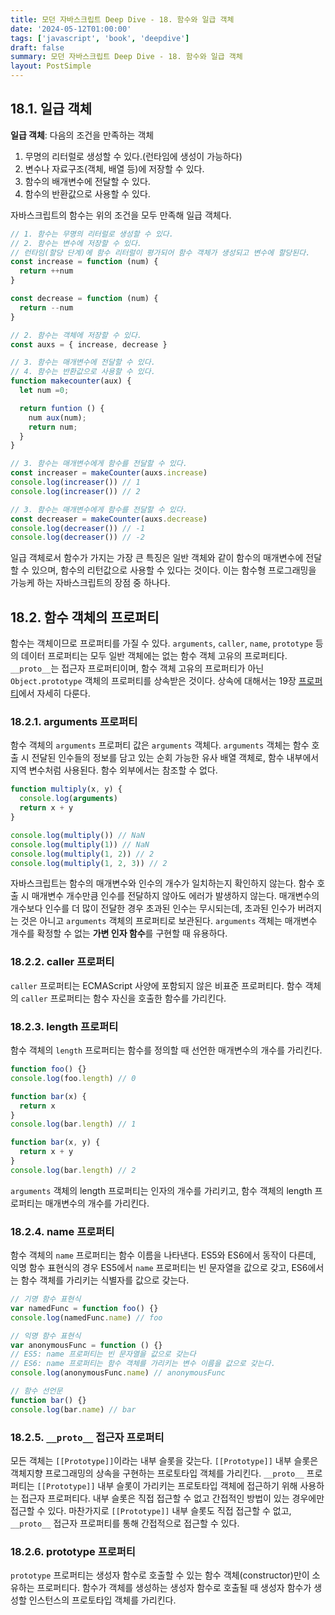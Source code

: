 ```yaml
---
title: 모던 자바스크립트 Deep Dive - 18. 함수와 일급 객체
date: '2024-05-12T01:00:00'
tags: ['javascript', 'book', 'deepdive']
draft: false
summary: 모던 자바스크립트 Deep Dive - 18. 함수와 일급 객체
layout: PostSimple
---
```


## 18.1. 일급 객체

**일급 객체**: 다음의 조건을 만족하는 객체

1. 무명의 리터럴로 생성할 수 있다.(런타임에 생성이 가능하다)
2. 변수나 자료구조(객체, 배열 등)에 저장할 수 있다.
3. 함수의 배개변수에 전달할 수 있다.
4. 함수의 반환값으로 사용할 수 있다.

자바스크립트의 함수는 위의 조건을 모두 만족해 일급 객체다.

```js
// 1. 함수는 무명의 리터럴로 생성할 수 있다.
// 2. 함수는 변수에 저장할 수 있다.
// 런타임(할당 단계)에 함수 리터럴이 평가되어 함수 객체가 생성되고 변수에 할당된다.
const increase = function (num) {
  return ++num
}

const decrease = function (num) {
  return --num
}

// 2. 함수는 객체에 저장할 수 있다.
const auxs = { increase, decrease }

// 3. 함수는 매개변수에 전달할 수 있다.
// 4. 함수는 반환값으로 사용할 수 있다.
function makecounter(aux) {
  let num =0;

  return funtion () {
    num aux(num);
    return num;
  }
}

// 3. 함수는 매개변수에게 함수를 전달할 수 있다.
const increaser = makeCounter(auxs.increase)
console.log(increaser()) // 1
console.log(increaser()) // 2

// 3. 함수는 매개변수에게 함수를 전달할 수 있다.
const decreaser = makeCounter(auxs.decrease)
console.log(decreaser()) // -1
console.log(decreaser()) // -2
```

일급 객체로서 함수가 가지는 가장 큰 특징은 일반 객체와 같이 함수의 매개변수에 전달할 수 있으며, 함수의 리턴값으로 사용할 수 있다는 것이다. 이는 함수형 프로그래밍을 가능케 하는 자바스크립트의 장점 중 하나다.

## 18.2. 함수 객체의 프로퍼티

함수는 객체이므로 프로퍼티를 가질 수 있다. `arguments`, `caller`, `name`, `prototype` 등의 데이터 프로퍼티는 모두 일반 객체에는 없는 함수 객체 고유의 프로퍼티다. `__proto__`는 접근자 프로퍼티이며, 함수 객체 고유의 프로퍼티가 아닌 `Object.prototype` 객체의 프로퍼티를 상속받은 것이다. 상속에 대해서는 19장 [프로퍼티](<https://94sssh-code.vercel.app/blog/%EB%94%A5%EB%8B%A4%EC%9D%B4%EB%B8%8C_19_%ED%94%84%EB%A1%9C%ED%86%A0%ED%83%80%EC%9E%85(1)>)에서 자세히 다룬다.

### 18.2.1. arguments 프로퍼티

함수 객체의 `arguments` 프로퍼티 값은 `arguments` 객체다. `arguments` 객체는 함수 호출 시 전달된 인수들의 정보를 담고 있는 순회 가능한 유사 배열 객체로, 함수 내부에서 지역 변수처럼 사용된다. 함수 외부에서는 참조할 수 없다.

```js
function multiply(x, y) {
  console.log(arguments)
  return x + y
}

console.log(multiply()) // NaN
console.log(multiply(1)) // NaN
console.log(multiply(1, 2)) // 2
console.log(multiply(1, 2, 3)) // 2
```

자바스크립트는 함수의 매개변수와 인수의 개수가 일치하는지 확인하지 않는다. 함수 호출 시 매개변수 개수만큼 인수를 전달하지 않아도 에러가 발생하지 않는다. 매개변수의 개수보다 인수를 더 많이 전달한 경우 초과된 인수는 무시되는데, 초과된 인수가 버려지는 것은 아니고 `arguments` 객체의 프로퍼티로 보관된다. `arguments` 객체는 매개변수 개수를 확정할 수 없는 **가변 인자 함수**를 구현할 때 유용하다.

### 18.2.2. caller 프로퍼티

`caller` 프로퍼티는 ECMAScript 사양에 포함되지 않은 비표준 프로퍼티다. 함수 객체의 `caller` 프로퍼티는 함수 자신을 호출한 함수를 가리킨다.

### 18.2.3. length 프로퍼티

함수 객체의 `length` 프로퍼티는 함수를 정의할 때 선언한 매개변수의 개수를 가리킨다.

```js
function foo() {}
console.log(foo.length) // 0

function bar(x) {
  return x
}
console.log(bar.length) // 1

function bar(x, y) {
  return x + y
}
console.log(bar.length) // 2
```

`arguments` 객체의 length 프로퍼티는 인자의 개수를 가리키고, 함수 객체의 length 프로퍼티는 매개변수의 개수를 가리킨다.

### 18.2.4. name 프로퍼티

함수 객체의 `name` 프로퍼티는 함수 이름을 나타낸다. ES5와 ES6에서 동작이 다른데, 익명 함수 표현식의 경우 ES5에서 `name` 프로퍼티는 빈 문자열을 값으로 갖고, ES6에서는 함수 객체를 가리키는 식별자를 값으로 갖는다.

```js
// 기명 함수 표현식
var namedFunc = function foo() {}
console.log(namedFunc.name) // foo

// 익명 함수 표현식
var anonymousFunc = function () {}
// ES5: name 프로퍼티는 빈 문자열을 값으로 갖는다
// ES6: name 프로퍼티는 함수 객체를 가리키는 변수 이름을 값으로 갖는다.
console.log(anonymousFunc.name) // anonymousFunc

// 함수 선언문
function bar() {}
console.log(bar.name) // bar
```

### 18.2.5. `__proto__` 접근자 프로퍼티

모든 객체는 `[[Prototype]]`이라는 내부 슬롯을 갖는다. `[[Prototype]]` 내부 슬롯은 객체지향 프로그래밍의 상속을 구현하는 프로토타입 객체를 가리킨다. `__proto__` 프로퍼티는 `[[Prototype]]` 내부 슬롯이 가리키는 프로토타입 객체에 접근하기 위해 사용하는 접근자 프로퍼티다. 내부 슬롯은 직접 접근할 수 없고 간접적인 방법이 있는 경우에만 접근할 수 있다. 마찬가지로 `[[Prototype]]` 내부 슬롯도 직접 접근할 수 없고, `__proto__` 접근자 프로퍼티를 통해 간접적으로 접근할 수 있다.

### 18.2.6. prototype 프로퍼티

`prototype` 프로퍼티는 생성자 함수로 호출할 수 있는 함수 객체(constructor)만이 소유하는 프로퍼티다. 함수가 객체를 생성하는 생성자 함수로 호출될 때 생성자 함수가 생성할 인스턴스의 프로토타입 객체를 가리킨다.
